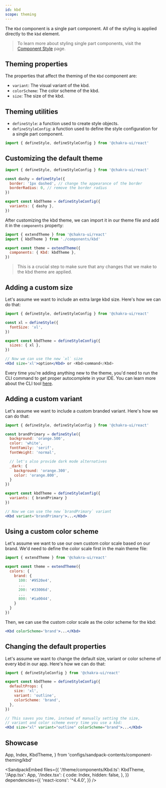 ```yaml
---
id: kbd
scope: theming
---
```


The `Kbd` component is a single part component. All of the styling is applied
directly to the `kbd` element.

> To learn more about styling single part components, visit the
> [Component Style](/docs/styled-system/component-style#styling-single-part-components)
> page.

## Theming properties

The properties that affect the theming of the `Kbd` component are:

- `variant`: The visual variant of the kbd.
- `colorScheme`: The color scheme of the kbd.
- `size`: The size of the kbd.

## Theming utilities

- `defineStyle`: a function used to create style objects.
- `defineStyleConfig`: a function used to define the style configuration for a
  single part component.

```jsx live=false
import { defineStyle, defineStyleConfig } from '@chakra-ui/react'
```

## Customizing the default theme

```jsx live=false
import { defineStyle, defineStyleConfig } from '@chakra-ui/react'

const dashy = defineStyle({
  border: '1px dashed', // change the appearance of the border
  borderRadius: 0, // remove the border radius
})

export const kbdTheme = defineStyleConfig({
  variants: { dashy },
})
```

After customizing the kbd theme, we can import it in our theme file and add it
in the `components` property:

```jsx live=false
import { extendTheme } from '@chakra-ui/react'
import { kbdTheme } from './components/kbd'

export const theme = extendTheme({
  components: { Kbd: kbdTheme },
})
```

> This is a crucial step to make sure that any changes that we make to the kbd
> theme are applied.

## Adding a custom size

Let's assume we want to include an extra large kbd size. Here's how we can do
that:

```jsx live=false
import { defineStyle, defineStyleConfig } from '@chakra-ui/react'

const xl = defineStyle({
  fontSize: 'xl',
})

export const kbdTheme = defineStyleConfig({
  sizes: { xl },
})

// Now we can use the new `xl` size
<Kbd size='xl'>option</Kbd> or <Kbd>command</Kbd>
```

Every time you're adding anything new to the theme, you'd need to run the CLI
command to get proper autocomplete in your IDE. You can learn more about the CLI
tool [here](/docs/styled-system/cli).

## Adding a custom variant

Let's assume we want to include a custom branded variant. Here's how we can do
that:

```jsx live=false
import { defineStyle, defineStyleConfig } from '@chakra-ui/react'

const brandPrimary = defineStyle({
  background: 'orange.500',
  color: 'white',
  fontFamily: 'serif',
  fontWeight: 'normal',

  // let's also provide dark mode alternatives
  _dark: {
    background: 'orange.300',
    color: 'orange.800',
  }
})

export const kbdTheme = defineStyleConfig({
  variants: { brandPrimary }
})

// Now we can use the new `brandPrimary` variant
<Kbd variant='brandPrimary'>...</Kbd>
```

## Using a custom color scheme

Let's assume we want to use our own custom color scale based on our brand. We'd
need to define the color scale first in the main theme file:

```jsx live=false
import { extendTheme } from '@chakra-ui/react'

export const theme = extendTheme({
  colors: {
    brand: {
      100: '#9520e4',
      ...
      200: '#33006d',
      ...
      800: '#1a0044',
    }
  }
})
```

Then, we can use the custom color scale as the color scheme for the kbd:

```jsx live=false
<Kbd colorScheme='brand'>...</Kbd>
```

## Changing the default properties

Let's assume we want to change the default size, variant or color scheme of
every kbd in our app. Here's how we can do that:

```jsx live=false
import { defineStyleConfig } from '@chakra-ui/react'

export const kbdTheme = defineStyleConfig({
  defaultProps: {
    size: 'xl',
    variant: 'outline',
    colorScheme: 'brand',
  },
})

// This saves you time, instead of manually setting the size,
// variant and color scheme every time you use a kbd:
<Kbd size="xl" variant="outline" colorScheme="brand">...</Kbd>
```

## Showcase

  App,
  Index,
  KbdTheme,
} from 'configs/sandpack-contents/component-theming/kbd'

<SandpackEmbed
  files={{
    '/theme/components/Kbd.ts': KbdTheme,
    '/App.tsx': App,
    '/index.tsx': {
      code: Index,
      hidden: false,
    },
  }}
  dependencies={{
    'react-icons': '^4.4.0',
  }}
/>
